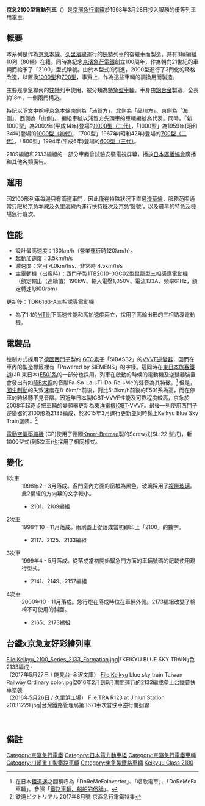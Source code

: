 {{noteTA
|G1=Transport
|2=zh-hans:制动; zh-tw:制軔; zh-hk:制動;
}}
{{鐵路車輛
|車輛名稱 = 京急2100型電車
|公司色 = #CC1144
|圖像 = Keikyu_2100_series_2149_Formation.jpg
|圖像說明 = 進入三崎口站的2100型2149編組<br />（2017年 5月27日）
|原產國 = {{JPN}}
|製造年份 = 1998年 - 2000年
|投入服務 = 1998年3月28日
|用戶 = [[京濱急行電鐵|京濱急行電鐵]]
|輛數 = 8輛
|起動加速度=3.5 km/h/s 
|營運最高速度=120
|設計最高速度=130
|減速度（正常）=4.0 km/h/s 
|減速度（緊急）=4.5 km/h/s 
|編組載客量=942人<br />
座席定員 556人
|載客量 =120人（先頭車111人）<br />座席定員 72人（先頭車62人）
|全長=18,000（先頭車 18,170）
|全闊=2,780
|全高=4,026.5mm<br />配集電弓車卡為4,050
|軌距=1,435
|電化方式=[[直流電化|直流]]1,500V（[[電氣化鐵路#架空电缆供电|接觸網]]方式）
|車輛重量 = Muc、Msc車 33t<br />Mu、Ms車 30.5t、<br />T車 24.5t、Tp車 26.5t
|編組總重量 =229t
|電動機輸出=190kW（西門子：連續值、東洋：一小時輸出）
|齒輪比=83:14 (5.93)
|驅動裝置=[[TD平行萬向接頭傳動|TD平行萬向接頭傳動]]
|控制裝置=[[西門子|西門子]][[可關斷晶閘管|GTO]]-[[可變電壓可變頻控制器|VVVF逆變器]]（出廠時）<br />全數已更換為[[東洋電機製造|東洋電機製造]][[絕緣柵雙極電晶體|IGBT]]-VVVF
|制動方式=[[回生制動|回生制動]]併用[[電氣指令式制動|電氣指令式空氣制動]]（[[應荷重裝置|應荷重裝置]]、附加增壓制動）
|保安裝置=[[自動列車停止裝置|1號型ATS]]、[[自動列車停止裝置|C-ATS]]
|製造商=[[東急車輛製造|東急車輛製造]]、[[川崎重工業|川崎重工業]]
|備註=
}}

'''京急2100型電動列車'''（{{jpn|j=京急2100形電車|hg=けいきゅう2100がたでんしゃ|rm=Keikyū 2100-gata densha|f=y}}）是[[京濱急行電鐵|京濱急行電鐵]]於1998年3月28日投入服務的優等列車用電車。

==概要==
本系列是作為[[京急本線|京急本線]]、[[久里濱線|久里濱線]]運行的[[快速特急|快特]]列車{{Tsl|ja|京急2000形電車|2000型}}的後繼車而製造，共有8輛編組10列（80輛）在籍。同時為紀念[[京濱急行電鐵|京濱急行電鐵]]創立100周年，作為朝向21世紀的車輛而給予了「2100」型式稱號。由於本型式的引進，2000型進行了3門化的降格改造，以置換[[京急1000型電車_(初代)|1000型]]和[[京急700型電車_(二代)|700型]]，事實上，作為這些車輛的調換用而製造。

主要是京急線內的[[快速特急|快特]]列車使用，被分類為[[特急型車輛|特急型車輛]]。車身由[[鋁合金|鋁合金]]製造，全長約18m，一側兩門構造。

特記以下文中稱呼京急本線南側為「浦賀方」、北側為「品川方」、東側為「海側」、西側為「山側」。
編組車號以浦賀方先頭車的車輛編號為代表。同時，「新1000型」為2002年(平成14年)登場的[[京急1000型電車__(二代)|1000型（二代）]]，「1000型」為1959年(昭和34年)登場的[[京急1000型電車_(初代)|1000型（初代）]]，「700型」1967年(昭和42年)登場的[[京急700型電車__(二代)|700型（二代）]]，「600型」1994年(平成6年)登場的[[京急600型電車_(三代)|600型（三代）]]。

2109編組和2133編組的一部分車廂曾試驗安裝電視屏幕，播放[[日本廣播協會|日本廣播協會]]廣播和其他各類廣告。

== 運用 ==
因2100形列車每邊只有兩道車門，因此僅在特殊狀況下直通[[淺草線|淺草線]]，服務范围通常只限於[[京急本線|京急本線]]及[[久里濱線|久里濱線]]內運行快特班次及京急‘翼號’，以及晨早的特急及機場急行班次。

== 性能 ==
* 設計最高速度：130km/h（營業運行時120km/h）。
* [[起動加速度|起動加速度]]：3.5km/h/s
* 減速度：常用 4.0km/h/s、非常時 4.5km/h/s
*主電動機（出廠時）：西門子製1TB2010-0GC02型[[鼠籠式電動機|鼠籠型三相感應電動機]] （額定輸出（連續值）190kW、輸入電壓1,050V、電流133A、頻率61Hz，額定轉速1,800rpm)
更新後：TDK6163-A三相誘導電動機
* 為了1:1的[[MT比|MT比]]下高速性能和高加速度兩立，採用了高輸出形的三相誘導電動機。

== 電裝品 ==
控制方式採用了[[德國|德國]][[西门子铁路系统|西門子]]製的 [[可關斷晶閘管|GTO]][[半導體素子|素子]]「SIBAS32」的[[可變電壓可變頻控制器|VVVF逆變器]]，因而在車內的製造標籤裡有「Powered by SIEMENS」的字樣。這同時在[[東日本旅客鐵道|東日本旅客鐵道]](JR 東日本)[[JR東日本E501系電車|E501系]]的一部分也採用。列車在啟動的時候的電動機及逆變器裝置會發出有如[[降B大調|降B大調]]的音階Fa-So-La-♭Ti-Do-Re-♭Me的聲音為其特徵。<ref> 在日本[[鐵道迷|鐵道迷]]之間稱呼為「DoReMeFaInverter」、「唱歌電車」、「DoReMeFa車輛」。參照「[[鐵路車輛、船舶的俗稱|鐵路車輛、船舶的俗稱]]」。</ref>
但是，[[回生制動|回生制動]]的失效速度在8-6km/h前後，對比5-3km/h前後的E501系為高，而在停車的時候聽不見音階。因近年日本製IGBT-VVVF性能及可靠程度較高，京急於2008年起逐步把車輛的變頻器更新為[[东洋电机制造|東洋電機]]IGBT-VVVF。最後一列使用西門子逆變器的2100形為2133編成，於2015年3月進行更新並同時髹上Keikyu Blue Sky Train塗裝。<ref>鉄道ピクトリアル 2017年8月號 京浜急行電鐵特集 </ref>

[[電動空氣壓縮機|電動空氣壓縮機]] (CP)使用了德國[[Knorr-Bremse|Knorr-Bremse]]製的Screw式(SL-22 型式)，新1000型式(到5次車)也採用了相同樣式。

==變化==
; 1次車
:1998年2 - 3月落成。客門室內方面的窗框為黑色，玻璃採用了[[複層玻璃|複層玻璃]]。此2編組的方向幕的文字較小。
:* 2101、2109編組
; 2次車
:1998年10 - 11月落成。雨刷蓋上從落成當初即印上「2100」的數字。
:* 2117、2125、2133編組
; 3次車
:1999年4 - 5月落成。從落成當初開始緊急門方面的車輛號碼的記載使用現行型式。
:* 2141、2149、2157編組
; 4次車
:2000年10 - 11月落成。急行燈在落成時位在車輛外側。2173編組改變了輪椅不可使用的斜面。
:* 2165、2173編組

== 台鐵x京急友好彩繪列車 ==
<gallery perrow="3" widths="180" style="font-size:100%">
File:Keikyu_2100_Series_2133_Formation.jpg|｢KEIKYU BLUE SKY TRAIN｣色2133編成・<br />（2017年5月27日 / 能見台-金沢文庫）
File:Keikyu blue sky train Taiwan Railway Ordinary color.jpg|2016年2月到6月期間運行的2133編成塗上台鐵普快車塗裝<br />（2016年5月26日 / 久里浜工場）
File:TRA R123 at Jinlun Station 20131229.jpg|台灣鐵路管理局第3671車次普快車逆行南迴線
</gallery>　

==備註==
<references/>


[[Category:京濱急行電鐵|Category:京濱急行電鐵]]
[[Category:日本電力動車組|Category:日本電力動車組]]
[[Category:京濱急行電鐵車輛|Category:京濱急行電鐵車輛]]
[[Category:川崎重工製鐵路車輛|Category:川崎重工製鐵路車輛]]
[[Category:東急製鐵路車輛|Category:東急製鐵路車輛]]
[[Category:1500伏直流电力动车组|Keikyuu Class 2100]]

{{京濱急行電鐵車輛}}
